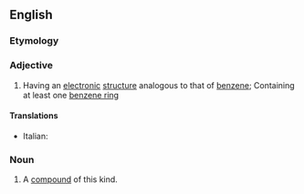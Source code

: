 ==English==

===Etymology===
{{suffix|en|benzene|oid}}

===Adjective===
{{en-adj|-}}

# {{lb|en|organic chemistry}} Having an [[electronic]] [[structure]] analogous to that of [[benzene]]; Containing at least one [[benzene ring]]

====Translations====
* Italian: {{t|it|benzenoide}}

===Noun===
{{en-noun}}

# {{lb|en|organic chemistry}} A [[compound]] of this kind.